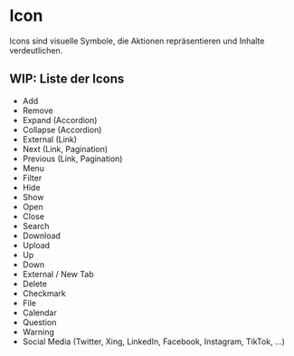 
# Icon

Icons sind visuelle Symbole, die Aktionen repräsentieren und Inhalte verdeutlichen.

## WIP: Liste der Icons

- Add
- Remove
- Expand (Accordion)
- Collapse (Accordion)
- External (Link)
- Next (Link, Pagination)
- Previous (Link, Pagination)
- Menu
- Filter
- Hide
- Show
- Open
- Close
- Search
- Download
- Upload
- Up
- Down
- External / New Tab
- Delete
- Checkmark
- File
- Calendar
- Question
- Warning
- Social Media (Twitter, Xing, LinkedIn, Facebook, Instagram, TikTok, ...)

<Canvas>
  <Story id="tokens-icon--default" />
</Canvas>
